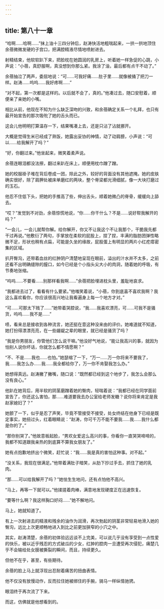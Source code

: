 ```yaml
---
---
---
```

title: 第八十一章
---



“哈啊……哈啊……”抹上油十三四分钟后，赵涛快活地粗喘起来，一拱一拱地顶住余蓓微微发硬的子宫口，把满腔精液尽情地喷射进去。

射精结束，他软软趴下来，把脸枕在她圆润的乳房上，听着她一样急促的心跳，小声说：“小蓓，真舒服啊，真没想到你那么紧。我涂了油，最后都有点干不动了。”

余蓓抽泣了两声，委屈地说：“可……可我好痛……肚子里……就像被捅了把刀一样。赵涛……呜呜……我好疼啊……”

“对不起，第一次都是这样的。以后就不会了，真的。”他凑过去，随口安慰着，顺便亲了亲她的小嘴。

相比从前，他现在不知为什么缺乏深吻的兴致，和余蓓确定关系一个礼拜，也只有最开始宣告的那次吸吮了她的舌头而已。

这会儿他明明打算温存一下，结果嘴凑上去，还是只沾了沾就挪开。

大概是觉得生米已经成了熟饭，她露出妥协的神情，动了动肩膀，小声说：“可以……给我解开了吗？”

“好，你翻过来。”他坐起来，微笑着柔声说。

余蓓连眼泪都没法擦，翻过来趴在床上，顺便用枕巾蹭了蹭。

她的校服褂子堆在背后卷成一团，除此之外，较好的背面没有其他遮掩。她的皮肤确实很好，除了肩胛处被床单磨红的两块，整个脊梁都光滑细腻，像一大块打磨过的玉石。

他忍不住低下头，把她的手推高了些，伸出舌头，顺着她微凸的脊骨，缓缓向上舔去。

“哎？”发觉到不对劲，余蓓惊慌地说，“你……你干什么？不是……说好帮我解开的吗？”

“一会儿，一会儿就帮你解。给你解开，你又不让我这个不让我那个，干脆我先都干过再说。”他敷衍了两句，手掌放在柔软的屁股上，捏了捏，丰满的脂肪团弹性略微不足，形状也稍有点扁，可能是久坐的缘故，屁股蛋上有明显的两片小红疙瘩密集的区域。

扒开臀沟，还带着血丝的红肿阴户清楚地呈现在眼前，溢出的汁水并不太多，之前还看不出明确缝隙的膣口，如今已经是个小指头尖大小的肉洞，随着她的呼吸，有节奏地张缩。

“呜呜……不要看……别那样看我啊……”余蓓把脸埋进枕头里，羞耻地哀求。

“我都进去过了，看看有什么要紧。”他嗤笑着说，“小蓓，你到底喜不喜欢我啊？我这么喜欢看你，你应该很高兴地让我看遍身上每一个地方才对。”

“可……可那太下贱了……”她带着哭腔说，“我……我喜欢漂亮，可……可我不是骚货，呜呜……我不是……”

啧，看来总是接收到各种流言，她还挺在意这种没来由的评价。她难道就不知道，她打扮得漂漂亮亮，在一些龌龊之辈的眼里，就已经是骚货了吗？

“我是你男朋友，你管他们怎么说干嘛。”他没好气地说，“能让我高兴的事，就因为怕别人说你坏话，你就怎么都不情愿啊？”

“不、不是……我也……也怕。”她瑟缩了一下，“万一……万一你将来不要我了，我……我怎么办……我……我全都给你了，万一你不肯娶我怎么办。”

她想得真远。赵涛撇了撇嘴，随口说：“既然都已经到这个地步了，我怎么会那么没有良心。”

他趴在她背后，用半软的阴茎磨蹭着她的臀肉，轻喘着说：“我都已经在同学面前宣告了，你还这么害怕，那……难道要我去办公室给老师发糖？说你将来肯定是我赵家媳妇了？”

她颤了一下，似乎是忍了声笑，毕竟不管接受不接受，处女终结在他身下已经是既定事实，她扭过头，红着眼睛说：“赵涛，你可千万不能不要我……我……我什么都是你的了。”

“那你别哭了。”他故意板起脸，“男欢女爱这么高兴的事，你看你一直哭哭啼啼的，我都不知道跟我亲热的到底算不算我女朋友了。”

她有点抱歉地挤出个微笑，赶忙说：“我……我是真的害怕这种事。对不起。”

“没关系，我现在很满足。”他带着满肚子暗笑，从肋下抄过手去，抓住了她的乳肉。

“那……可以给我解开了吗？”她怯生生地问，还有点怕他不高兴。

“马上，再等一下就可以。”他揉搓着肉棒，满意地发现硬度正在迅速恢复。

“要等什么啊？我这样胸口好闷……”她不解地问。

马上，她就知道了。

有上一次射进去的精液和残余的油作为润滑，再次勃起的阴茎非常轻易地滑入她的臀沟，远比上次更顺畅地进入到比之前更加狭窄的小穴之中。

其实，赵涛清楚，余蓓的初体验远远谈不上完美，可以说几乎没有享受到一点性爱的快乐，被以近乎残忍的方式破瓜的少女，红肿的腔肉一旦遭受再次侵犯，痛楚几乎不会输给处女膜被撕裂的瞬间，而且，持续更久。

但他不在乎，甚至，有些期待。

余蓓的脸上马上就浮现出忍耐着痛苦的扭曲表情。

他不仅没有放慢动作，反而拉住她被绑住的手腕，骑马一样纵情驰骋。

眼泪终于再次流了下来。

而这，仿佛就是他想看到的。
